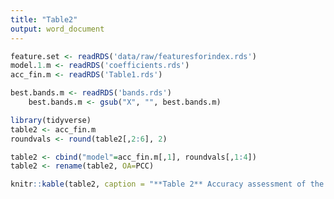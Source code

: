 ```yaml
---
title: "Table2"
output: word_document
---
```


```r
feature.set <- readRDS('data/raw/featuresforindex.rds')
model.1.m <- readRDS('coefficients.rds')
acc_fin.m <- readRDS('Table1.rds')

best.bands.m <- readRDS('bands.rds')
    best.bands.m <- gsub("X", "", best.bands.m)
```

```r
library(tidyverse)
table2 <- acc_fin.m
roundvals <- round(table2[,2:6], 2) 

table2 <- cbind("model"=acc_fin.m[,1], roundvals[,1:4])
table2 <- rename(table2, OA=PCC)
```

```r
knitr::kable(table2, caption = "**Table 2** Accuracy assessment of the LMMR index compared to other spectral indices that have been applied to detect pathogen related stress. Accuracy is assessed for the capability of an index to discriminate between fungicide Treated and Infected plants. Negative values do not represent that the according index has less than zero predictive power but that it classifies treated and untreated in the other direction of the LMMR.")
```